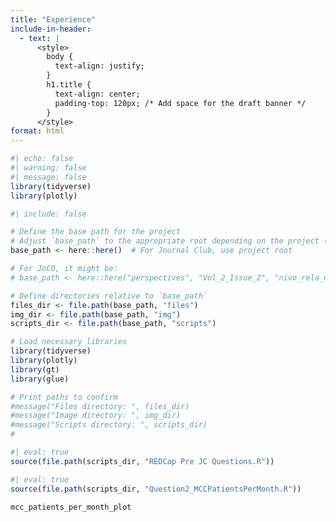 ```yaml
---
title: "Experience"
include-in-header: 
  - text: |
      <style>
        body {
          text-align: justify;
        }
        h1.title {
          text-align: center;
          padding-top: 120px; /* Add space for the draft banner */
        }
      </style>
format: html
---
```



```r
#| echo: false
#| warning: false
#| message: false
library(tidyverse)
library(plotly)
```

```r
#| include: false

# Define the base path for the project
# Adjust `base_path` to the appropriate root depending on the project (Journal Club or JoCO)
base_path <- here::here()  # For Journal Club, use project root

# For JoCO, it might be:
# base_path <- here::here("perspectives", "Vol_2_Issue_2", "nivo_rela_nivo_ipi_itc")

# Define directories relative to `base_path`
files_dir <- file.path(base_path, "files")
img_dir <- file.path(base_path, "img")
scripts_dir <- file.path(base_path, "scripts")

# Load necessary libraries
library(tidyverse)
library(plotly)
library(gt)
library(glue)

# Print paths to confirm
#message("Files directory: ", files_dir)
#message("Image directory: ", img_dir)
#message("Scripts directory: ", scripts_dir)
#
```



```r
#| eval: true
source(file.path(scripts_dir, "REDCap Pre JC Questions.R"))

```



```r
#| eval: true
source(file.path(scripts_dir, "Question2_MCCPatientsPerMonth.R"))

mcc_patients_per_month_plot
```
